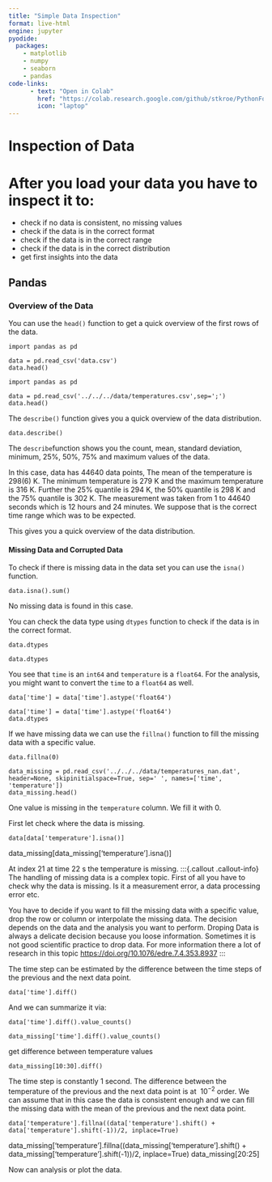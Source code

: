 ```yaml
---
title: "Simple Data Inspection"
format: live-html
engine: jupyter
pyodide:
  packages:
    - matplotlib
    - numpy
    - seaborn
    - pandas
code-links:
      - text: "Open in Colab"
        href: "https://colab.research.google.com/github/stkroe/PythonForChemists/blob/main/course/chapters/Basics/Lecture1/SimpleDataInspection.ipynb"
        icon: "laptop"
--- 
```



# Inspection of Data {.unnumbered}


# After you load your data you have to inspect it to:
- check if no data is consistent, no missing values
- check if the data is in the correct format
- check if the data is in the correct range
- check if the data is in the correct distribution
- get first insights into the data


## Pandas {.unnumbered}


### Overview of the Data {.unnumbered}


You can use the `head()` function to get a quick overview of the first rows of the data.

```pyodide
import pandas as pd

data = pd.read_csv('data.csv')
data.head()
```

```pyodide
import pandas as pd

data = pd.read_csv('../../../data/temperatures.csv',sep=';')
data.head()
```

The `describe()` function gives you a quick overview of the data distribution.

```pyodide
data.describe()
```




The `describe`function shows you the count, mean, standard deviation, minimum, 25%, 50%, 75% and maximum values of the data.

In this case, data has 44640 data points, The mean of the temperature is 298(6) K. The minimum temperature is 279 K and the maximum temperature is 316 K. Further the 25% quantile is 294 K, the 50% quantile is 298 K and the 75% quantile is 302 K. The measurement was taken from 1 to 44640 seconds which is 12 hours and 24 minutes.
We suppose that is the correct time range which was to be expected.
 
This gives you a quick overview of the data distribution.


#### Missing Data and Corrupted Data {.unnumbered}


To check if there is missing data in the data set you can use the `isna()` function.

```pyodide
data.isna().sum()
```



No missing data is found in this case.


You can check the data type using `dtypes` function to check if the data is in the correct format.

```pyodide
data.dtypes
```

```pyodide
data.dtypes
```

You see that `time` is an `int64` and `temperature` is a `float64`.
For the analysis, you might want to convert the `time` to a `float64` as well.

```pyodide
data['time'] = data['time'].astype('float64')
```

```pyodide
data['time'] = data['time'].astype('float64')
data.dtypes
```

If we have missing data we can use the `fillna()` function to fill the missing data with a specific value.

```pyodide
data.fillna(0)
```

```pyodide
data_missing = pd.read_csv('../../../data/temperatures_nan.dat', header=None, skipinitialspace=True, sep=' ', names=['time', 'temperature'])
data_missing.head()
```




One value is missing in the `temperature` column. We fill it with 0.

First let check where the data is missing.

```pyodide
data[data['temperature'].isna()]
```


data_missing[data_missing['temperature'].isna()]


At index 21 at time 22 s the temperature is missing.
:::{.callout .callout-info}
The handling of missing data is a complex topic.
First of all you have to check why the data is missing. Is it a measurement error, a data processing error etc.

You have to decide if you want to fill the missing data with a specific value, drop the row or column or interpolate the missing data. The decision depends on the data and the analysis you want to perform. Droping Data is always a delicate decision because you loose information. Sometimes it is not good scientific practice to drop data. 
For more information there a lot of research in this topic [https://doi.org/10.1076/edre.7.4.353.8937](https://doi.org/10.1076/edre.7.4.353.8937)
:::


The time step can be estimated by the difference between the time steps of the previous and the next data point.

```pyodide
data['time'].diff()
```
And we can summarize it via:

```pyodide
data['time'].diff().value_counts()
```

```pyodide
data_missing['time'].diff().value_counts()
```

get difference between temperature values
```pyodide
data_missing[10:30].diff()
```


The time step is constantly 1 second. 
The difference between the temperature of the previous and the next data point is at $~10^{-2}$ order.
We can assume that in this case the data is consistent enough and we can fill the missing data with the mean of the previous and the next data point.
 
```pyodide
data['temperature'].fillna((data['temperature'].shift() + data['temperature'].shift(-1))/2, inplace=True)
```


data_missing['temperature'].fillna((data_missing['temperature'].shift() + data_missing['temperature'].shift(-1))/2, inplace=True)
data_missing[20:25]


Now can analysis or plot the data.
 





# 





